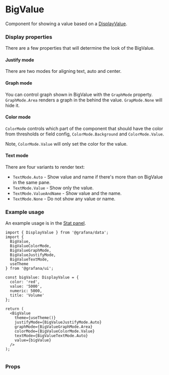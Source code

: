 
<Meta title="MDX|BigValue" component={BigValue} />

# BigValue
Component for showing a value based on a [DisplayValue](https://grafana.com/docs/grafana/latest/packages_api/data/displayvalue/#displayvalue-interface).

### Display properties
There are a few properties that will determine the look of the BigValue.

#### Justify mode
There are two modes for aligning text, auto and center.

#### Graph mode
You can control graph shown in BigValue with the `GraphMode` property. `GraphMode.Area` renders a
graph in the behind the value. `GrapMode.None` will hide it.

#### Color mode
`ColorMode` controls which part of the component that should have the color from thresholds or field config,
`ColorMode.Background` and `ColorMode.Value`.

Note, `ColorMode.Value` will only set the color for the value.

#### Text mode
There are four variants to render text:

 * `TextMode.Auto` - Show value and name if there's more than on BigValue in the same pane.
 * `TextMode.Value` - Show only the value.
 * `TextMode.ValueAndName` - Show value and the name.
 * `TextMode.None` - Do not show any value or name.



### Example usage
An example usage is in the [Stat panel](https://grafana.com/docs/grafana/latest/panels/visualizations/stat-panel/).

```tsx
import { DisplayValue } from '@grafana/data';
import {
  BigValue,
  BigValueColorMode,
  BigValueGraphMode,
  BigValueJustifyMode,
  BigValueTextMode,
  useTheme
} from '@grafana/ui';

const bigValue: DisplayValue = {
  color: 'red',
  value: '5000',
  numeric: 5000,
  title: 'Volume'
};

return (
  <BigValue
    theme={useTheme()}
    justifyMode={BigValueJustifyMode.Auto}
    graphMode={BigValueGraphMode.Area}
    colorMode={BigValueColorMode.Value}
    textMode={BigValueTextMode.Auto}
    value={bigValue}
  />
);


```
### Props
<Props of={BigValue} />

